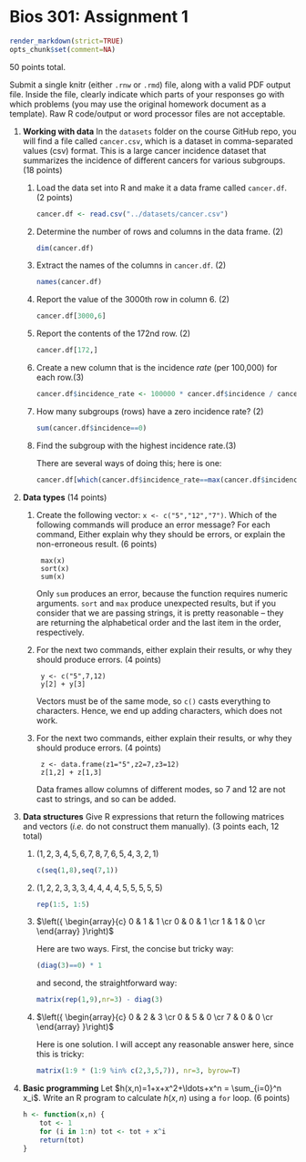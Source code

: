 # Bios 301: Assignment 1 #

```r
render_markdown(strict=TRUE)
opts_chunk$set(comment=NA)
```

50 points total.

Submit a single knitr (either `.rnw` or `.rmd`) file, along with a valid PDF output file. Inside the file, clearly indicate which parts of your responses go with which problems (you may use the original homework document as a template). Raw R code/output or word processor files are not acceptable.

1. **Working with data** In the `datasets` folder on the course GitHub repo, you will find a file called `cancer.csv`, which is a dataset in comma-separated values (csv) format. This is a large cancer incidence dataset that summarizes the incidence of different cancers for various subgroups. (18 points)

    1. Load the data set into R and make it a data frame called `cancer.df`. (2 points)

        ```r
        cancer.df <- read.csv("../datasets/cancer.csv")
        ```

    2. Determine the number of rows and columns in the data frame. (2)

        ```r
        dim(cancer.df)
        ```

    3. Extract the names of the columns in `cancer.df`. (2)

        ```r
        names(cancer.df)
        ```

    4. Report the value of the 3000th row in column 6. (2)

        ```r
        cancer.df[3000,6]
        ```

    5. Report the contents of the 172nd row. (2)

        ```r
        cancer.df[172,]
        ```

    6. Create a new column that is the incidence *rate* (per 100,000) for each row.(3)

        ```r
        cancer.df$incidence_rate <- 100000 * cancer.df$incidence / cancer.df$population
        ```

    7. How many subgroups (rows) have a zero incidence rate? (2)

        ```r
        sum(cancer.df$incidence==0)
        ```

    8. Find the subgroup with the highest incidence rate.(3)

        There are several ways of doing this; here is one:

        ```r
        cancer.df[which(cancer.df$incidence_rate==max(cancer.df$incidence_rate)),]
        ```


2. **Data types** (14 points)

    1. Create the following vector: `x <- c("5","12","7")`. Which of the following commands will produce an error message? For each command, Either explain why they should be errors, or explain the non-erroneous result. (6 points)

            max(x)
            sort(x)
            sum(x)

        Only `sum` produces an error, because the function requires numeric arguments. `sort` and `max` produce unexpected results, but if you consider that we are passing strings, it is pretty reasonable -- they are returning the alphabetical order and the last item in the order, respectively.

    2. For the next two commands, either explain their results, or why they should produce errors. (4 points)

            y <- c("5",7,12)
            y[2] + y[3]

        Vectors must be of the same mode, so `c()` casts everything to characters. Hence, we end up adding characters, which does not work.

    3. For the next two commands, either explain their results, or why they should produce errors. (4 points)

            z <- data.frame(z1="5",z2=7,z3=12)
            z[1,2] + z[1,3]

        Data frames allow columns of different modes, so 7 and 12 are not cast to strings, and so can be added.

3. **Data structures** Give R expressions that return the following matrices and vectors (*i.e.* do not construct them manually). (3 points each, 12 total)

    1. $(1,2,3,4,5,6,7,8,7,6,5,4,3,2,1)$

        ```r
        c(seq(1,8),seq(7,1))
        ```

    2. $(1,2,2,3,3,3,4,4,4,4,5,5,5,5,5)$

        ```r
        rep(1:5, 1:5)
        ```

    3. $\left({
    \begin{array}{c}
      0 & 1 & 1  \cr
      0 & 0 & 1  \cr
      1 & 1 & 0  \cr
    \end{array}
    }\right)$

        Here are two ways. First, the concise but tricky way:

        ```r
        (diag(3)==0) * 1
        ```

        and second, the straightforward way:

        ```r
        matrix(rep(1,9),nr=3) - diag(3)
        ```

    4. $\left({
    \begin{array}{c}
      0 & 2 & 3  \cr
      0 & 5 & 0  \cr
      7 & 0 & 0  \cr
    \end{array}
    }\right)$

        Here is one solution. I will accept any reasonable answer here, since this is tricky:

        ```r
        matrix(1:9 * (1:9 %in% c(2,3,5,7)), nr=3, byrow=T)
        ```

4. **Basic programming** Let $h(x,n)=1+x+x^2+\ldots+x^n = \sum_{i=0}^n x_i$. Write an R program to calculate $h(x,n)$ using a `for` loop. (6 points)

    ```r
    h <- function(x,n) {
        tot <- 1
        for (i in 1:n) tot <- tot + x^i
        return(tot)
    }
    ```


<!-- Mathjax -->
<script type="text/x-mathjax-config">
  MathJax.Hub.Config({
    tex2jax: {
      displayMath: [ ['$$','$$'], ["\\[","\\]"] ],
      inlineMath: [ ['$','$'], ["\\(","\\)"] ],
      processEscapes: true
    }
  });
</script>
<script type="text/javascript"
    src="http://cdn.mathjax.org/mathjax/latest/MathJax.js?config=TeX-AMS-MML_HTMLorMML">
</script>